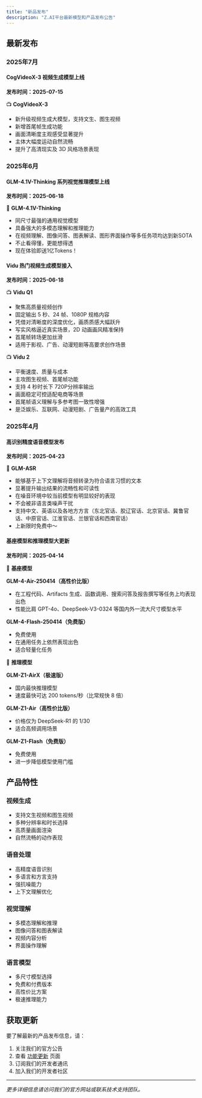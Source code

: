 ```yaml
---
title: "新品发布"
description: "Z.AI平台最新模型和产品发布公告"
---
```


## 最新发布

### 2025年7月

#### CogVideoX-3 视频生成模型上线
**发布时间：2025-07-15**

📺 **CogVideoX-3**
- 新升级视频生成大模型，支持文生、图生视频
- 新增首尾帧生成功能
- 画面清晰度主观感受显著提升
- 主体大幅度运动自然流畅
- 提升了高清现实及 3D 风格场景表现

### 2025年6月

#### GLM-4.1V-Thinking 系列视觉推理模型上线
**发布时间：2025-06-18**

👀 **GLM-4.1V-Thinking**
- 同尺寸最强的通用视觉模型
- 具备强大的多模态理解和推理能力
- 在视频理解、图像问答、图表解读、图形界面操作等多任务项均达到新SOTA
- 不止看得懂，更能想得透
- 现在体验即送1亿Tokens！

#### Vidu 热门视频生成模型接入
**发布时间：2025-06-18**

📺 **Vidu Q1**
- 聚焦高质量视频创作
- 固定输出 5 秒、24 帧、1080P 规格内容
- 凭借对清晰度的深度优化，画质质感大幅跃升
- 写实风格逼近真实场景，2D 动画画风精准保持
- 首尾帧转场更加丝滑
- 适用于影视、广告、动漫短剧等高要求创作场景

📺 **Vidu 2**
- 平衡速度、质量与成本
- 主攻图生视频、首尾帧功能
- 支持 4 秒时长下 720P分辨率输出
- 画面稳定可控适配电商等场景
- 首尾帧语义理解与多参考图一致性增强
- 是泛娱乐、互联网、动漫短剧、广告量产的高效工具

### 2025年4月

#### 高识别精度语音模型发布
**发布时间：2025-04-23**

💬 **GLM-ASR**
- 能够基于上下文理解将音频转录为符合语言习惯的文本
- 显著提升输出结果的流畅性和可读性
- 在噪音环境中较当前模型有明显较好的表现
- 不会被非语言类噪声干扰
- 支持中文、英语以及各地方方言（东北官话、胶辽官话、北京官话、冀鲁官话、中原官话、江淮官话、兰银官话和西南官话）
- 上新限时免费中～

#### 基座模型和推理模型大更新
**发布时间：2025-04-14**

🤖 **基座模型**

**GLM-4-Air-250414（高性价比版）**
- 在工程代码、Artifacts 生成、函数调用、搜索问答及报告撰写等任务上均表现出色
- 性能比肩 GPT-4o、DeepSeek-V3-0324 等国内外一流大尺寸模型水平

**GLM-4-Flash-250414（免费版）**
- 免费使用
- 在通用任务上依然表现出色
- 适合轻量化任务

🧠 **推理模型**

**GLM-Z1-AirX（极速版）**
- 国内最快推理模型
- 速度最快可达 200 tokens/秒（比常规快 8 倍）

**GLM-Z1-Air（高性价比版）**
- 价格仅为 DeepSeek-R1 的 1/30
- 适合高频调用场景

**GLM-Z1-Flash（免费版）**
- 免费使用
- 进一步降低模型使用门槛

## 产品特性

### 视频生成
- 支持文生视频和图生视频
- 多种分辨率和时长选择
- 高质量画面渲染
- 自然流畅的动作表现

### 语音处理
- 高精度语音识别
- 多语言和方言支持
- 强抗噪能力
- 上下文理解优化

### 视觉理解
- 多模态理解和推理
- 图像问答和图表解读
- 视频内容分析
- 界面操作理解

### 语言模型
- 多尺寸模型选择
- 免费和付费版本
- 高性价比方案
- 极速推理能力

## 获取更新

要了解最新的产品发布信息，请：

1. 关注我们的官方公告
2. 查看 [功能更新](/cn/update/feature-updates) 页面
3. 订阅我们的开发者通讯
4. 加入我们的开发者社区

---

*更多详细信息请访问我们的官方网站或联系技术支持团队。*